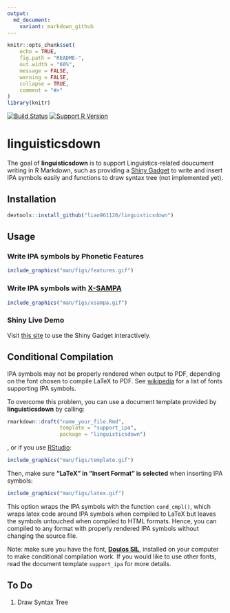 ```yaml
---
output:
  md_document:
    variant: markdown_github
---
```


<!-- README.md is generated from README.Rmd. Please edit that file -->

```r
knitr::opts_chunk$set(
	echo = TRUE,
	fig.path = "README-",
	out.width = "60%",
	message = FALSE,
	warning = FALSE,
	collapse = TRUE,
	comment = "#>"
)
library(knitr)
```

[![Build Status](https://travis-ci.org/liao961120/linguisticsdown.svg?branch=master)](https://travis-ci.org/liao961120/linguisticsdown)
[![Support R Version](https://img.shields.io/badge/R-≥%203.4.0-blue.svg)](https://cran.r-project.org/)

# linguisticsdown

The goal of **linguisticsdown** is to support Linguistics-related doucument writing in R Markdown, such as providing a [Shiny Gadget](https://shiny.rstudio.com/articles/gadgets.html) to write and insert IPA symbols easily and functions to draw syntax tree (not implemented yet).

## Installation
```r
devtools::install_github("liao961120/linguisticsdown")
```

## Usage

### Write IPA symbols by Phonetic Features

```r
include_graphics("man/figs/features.gif")
```

### Write IPA symbols with [X-SAMPA](https://en.wikipedia.org/wiki/X-SAMPA)

```r
include_graphics("man/figs/xsampa.gif")
```

### Shiny Live Demo

Visit [this site](https://liao961120.shinyapps.io/IPA-Easily-Written/) to use the Shiny Gadget interactively.


## Conditional Compilation

IPA symbols may not be properly rendered when output to PDF,
depending on the font chosen to compile LaTeX to PDF. 
See [wikipedia](https://en.wikipedia.org/wiki/International_Phonetic_Alphabet#Typefaces) for a list of fonts supporting IPA symbols.

To overcome this problem, you can use a document template provided by **linguisticsdown** by calling:
```r
rmarkdown::draft("name_your_file.Rmd",
                 template = "support_ipa",
                 package = "linguisticsdown")
```

, or if you use [RStudio](https://www.rstudio.com/):

```r
include_graphics("man/figs/template.gif")
```

Then, make sure **"LaTeX" in "Insert Format" is selected** when inserting IPA symbols:

```r
include_graphics("man/figs/latex.gif")
```

This option wraps the IPA symbols with the function
`cond_cmpl()`, which wraps latex code around IPA symbols when
compiled to LaTeX but leaves the symbols untouched
when compiled to HTML formats.
Hence, you can compiled to any format with properly rendered
IPA symbols without changing the source file.

Note: make sure you have the font, [**Doulos SIL**](https://software.sil.org/doulos/download/), installed on your computer to make conditional compilation work.
If you would like to use other fonts, read the document
template `support_ipa` for more details.



## To Do

1. Draw Syntax Tree

